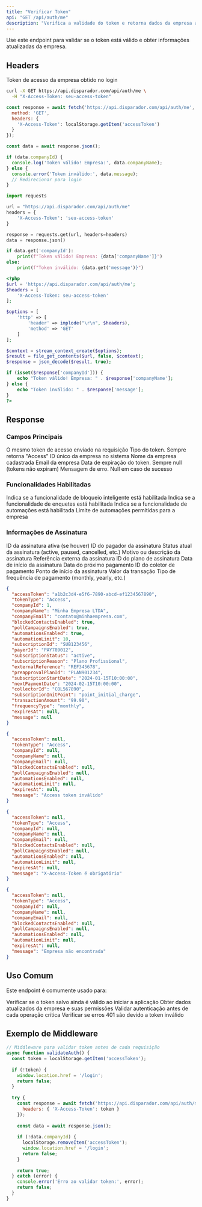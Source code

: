 ```yaml
---
title: "Verificar Token"
api: "GET /api/auth/me"
description: "Verifica a validade do token e retorna dados da empresa autenticada"
---
```


<Note>
Use este endpoint para validar se o token está válido e obter informações atualizadas da empresa.
</Note>

## Headers

<ParamField header="X-Access-Token" type="string" required>
  Token de acesso da empresa obtido no login
</ParamField>

<RequestExample>

```bash cURL
curl -X GET https://api.disparador.com/api/auth/me \
  -H "X-Access-Token: seu-access-token"
```

```javascript JavaScript
const response = await fetch('https://api.disparador.com/api/auth/me', {
  method: 'GET',
  headers: {
    'X-Access-Token': localStorage.getItem('accessToken')
  }
});

const data = await response.json();

if (data.companyId) {
  console.log('Token válido! Empresa:', data.companyName);
} else {
  console.error('Token inválido:', data.message);
  // Redirecionar para login
}
```

```python Python
import requests

url = "https://api.disparador.com/api/auth/me"
headers = {
    'X-Access-Token': 'seu-access-token'
}

response = requests.get(url, headers=headers)
data = response.json()

if data.get('companyId'):
    print(f"Token válido! Empresa: {data['companyName']}")
else:
    print(f"Token inválido: {data.get('message')}")
```

```php PHP
<?php
$url = 'https://api.disparador.com/api/auth/me';
$headers = [
    'X-Access-Token: seu-access-token'
];

$options = [
    'http' => [
        'header' => implode("\r\n", $headers),
        'method' => 'GET'
    ]
];

$context = stream_context_create($options);
$result = file_get_contents($url, false, $context);
$response = json_decode($result, true);

if (isset($response['companyId'])) {
    echo "Token válido! Empresa: " . $response['companyName'];
} else {
    echo "Token inválido: " . $response['message'];
}
?>
```

</RequestExample>

## Response

### Campos Principais

<ResponseField name="accessToken" type="string">
  O mesmo token de acesso enviado na requisição
</ResponseField>

<ResponseField name="tokenType" type="string">
  Tipo do token. Sempre retorna "Access"
</ResponseField>

<ResponseField name="companyId" type="number">
  ID único da empresa no sistema
</ResponseField>

<ResponseField name="companyName" type="string">
  Nome da empresa cadastrada
</ResponseField>

<ResponseField name="companyEmail" type="string">
  Email da empresa
</ResponseField>

<ResponseField name="expiresAt" type="string" nullable>
  Data de expiração do token. Sempre null (tokens não expiram)
</ResponseField>

<ResponseField name="message" type="string" nullable>
  Mensagem de erro. Null em caso de sucesso
</ResponseField>

### Funcionalidades Habilitadas

<ResponseField name="blockedContactsEnabled" type="boolean">
  Indica se a funcionalidade de bloqueio inteligente está habilitada
</ResponseField>

<ResponseField name="pollCampaignsEnabled" type="boolean">
  Indica se a funcionalidade de enquetes está habilitada
</ResponseField>

<ResponseField name="automationsEnabled" type="boolean">
  Indica se a funcionalidade de automações está habilitada
</ResponseField>

<ResponseField name="automationLimit" type="number" nullable>
  Limite de automações permitidas para a empresa
</ResponseField>

### Informações de Assinatura

<ResponseField name="subscriptionId" type="string" nullable>
  ID da assinatura ativa (se houver)
</ResponseField>

<ResponseField name="payerId" type="string" nullable>
  ID do pagador da assinatura
</ResponseField>

<ResponseField name="subscriptionStatus" type="string" nullable>
  Status atual da assinatura (active, paused, cancelled, etc.)
</ResponseField>

<ResponseField name="subscriptionReason" type="string" nullable>
  Motivo ou descrição da assinatura
</ResponseField>

<ResponseField name="externalReference" type="string" nullable>
  Referência externa da assinatura
</ResponseField>

<ResponseField name="preapprovalPlanId" type="string" nullable>
  ID do plano de assinatura
</ResponseField>

<ResponseField name="subscriptionStartDate" type="string" nullable>
  Data de início da assinatura
</ResponseField>

<ResponseField name="nextPaymentDate" type="string" nullable>
  Data do próximo pagamento
</ResponseField>

<ResponseField name="collectorId" type="string" nullable>
  ID do coletor de pagamento
</ResponseField>

<ResponseField name="subscriptionInitPoint" type="string" nullable>
  Ponto de início da assinatura
</ResponseField>

<ResponseField name="transactionAmount" type="string" nullable>
  Valor da transação
</ResponseField>

<ResponseField name="frequencyType" type="string" nullable>
  Tipo de frequência de pagamento (monthly, yearly, etc.)
</ResponseField>

<ResponseExample>

```json 200 - Sucesso
{
  "accessToken": "a1b2c3d4-e5f6-7890-abcd-ef1234567890",
  "tokenType": "Access",
  "companyId": 1,
  "companyName": "Minha Empresa LTDA",
  "companyEmail": "contato@minhaempresa.com",
  "blockedContactsEnabled": true,
  "pollCampaignsEnabled": true,
  "automationsEnabled": true,
  "automationLimit": 10,
  "subscriptionId": "SUB123456",
  "payerId": "PAY789012",
  "subscriptionStatus": "active",
  "subscriptionReason": "Plano Profissional",
  "externalReference": "REF345678",
  "preapprovalPlanId": "PLAN901234",
  "subscriptionStartDate": "2024-01-15T10:00:00",
  "nextPaymentDate": "2024-02-15T10:00:00",
  "collectorId": "COL567890",
  "subscriptionInitPoint": "point_initial_charge",
  "transactionAmount": "99.90",
  "frequencyType": "monthly",
  "expiresAt": null,
  "message": null
}
```

```json 400 - Token Inválido
{
  "accessToken": null,
  "tokenType": "Access",
  "companyId": null,
  "companyName": null,
  "companyEmail": null,
  "blockedContactsEnabled": null,
  "pollCampaignsEnabled": null,
  "automationsEnabled": null,
  "automationLimit": null,
  "expiresAt": null,
  "message": "Access token inválido"
}
```

```json 400 - Token Ausente
{
  "accessToken": null,
  "tokenType": "Access",
  "companyId": null,
  "companyName": null,
  "companyEmail": null,
  "blockedContactsEnabled": null,
  "pollCampaignsEnabled": null,
  "automationsEnabled": null,
  "automationLimit": null,
  "expiresAt": null,
  "message": "X-Access-Token é obrigatório"
}
```

```json 400 - Empresa Não Encontrada
{
  "accessToken": null,
  "tokenType": "Access",
  "companyId": null,
  "companyName": null,
  "companyEmail": null,
  "blockedContactsEnabled": null,
  "pollCampaignsEnabled": null,
  "automationsEnabled": null,
  "automationLimit": null,
  "expiresAt": null,
  "message": "Empresa não encontrada"
}
```

</ResponseExample>

## Uso Comum

Este endpoint é comumente usado para:

<CardGroup cols={2}>
  <Card title="Validação Inicial" icon="check-circle" color="#16a34a">
    Verificar se o token salvo ainda é válido ao iniciar a aplicação
  </Card>
  <Card title="Refresh de Dados" icon="sync" color="#3b82f6">
    Obter dados atualizados da empresa e suas permissões
  </Card>
  <Card title="Middleware de Auth" icon="shield" color="#ef4444">
    Validar autenticação antes de cada operação crítica
  </Card>
  <Card title="Debug de Problemas" icon="bug" color="#8b5cf6">
    Verificar se erros 401 são devido a token inválido
  </Card>
</CardGroup>

## Exemplo de Middleware

```javascript
// Middleware para validar token antes de cada requisição
async function validateAuth() {
  const token = localStorage.getItem('accessToken');
  
  if (!token) {
    window.location.href = '/login';
    return false;
  }
  
  try {
    const response = await fetch('https://api.disparador.com/api/auth/me', {
      headers: { 'X-Access-Token': token }
    });
    
    const data = await response.json();
    
    if (!data.companyId) {
      localStorage.removeItem('accessToken');
      window.location.href = '/login';
      return false;
    }
    
    return true;
  } catch (error) {
    console.error('Erro ao validar token:', error);
    return false;
  }
}
```
